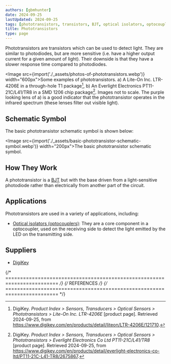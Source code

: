 ```yaml
---
authors: [gbmhunter]
date: 2024-09-25
lastUpdated: 2024-09-25
tags: [phototransistors, transistors, BJT, optical isolators, optocouplers]
title: Phototransistors
type: page
---
```


Phototransistors are transistors which can be used to detect light. They are similar to photodiodes, but are more sensitive (i.e. have a higher output current for a given amount of light). Their downside is that they have a slower response time compared to photodiodes.

<Image src={import('./_assets/photos-of-phototransistors.webp')} width="600px">Some examples of phototransistors. a) A Lite-On Inc. LTR-4206E in a through-hole T1 package[^digikey-lite-on-ltr-4206e], b) An Everlight Electronics PT11-21C/L41/TR8 in a SMD 1206 chip package[^digikey-everlight-pt11-21c-l41-tr8]. Images not to scale. The purple looking lens of a) is a good indicator that the phototransistor operates in the infrared spectrum (these lenses filter out visible light).</Image>

## Schematic Symbol

The basic phototransistor schematic symbol is shown below:

<Image src={import('./_assets/basic-phototransistor-schematic-symbol.webp')} width="200px">The basic phototransistor schematic symbol.</Image>

## How They Work

A phototransistor is a [BJT](/electronics/components/transistors/bipolar-junction-transistors-bjts/) but with the base driven from a light-sensitive photodiode rather than electrically from another part of the circuit.



## Applications

Phototransistors are used in a variety of applications, including:

* [Optical isolators (optocouplers)](/electronics/components/optical-isolators/): They are a core component in a optocoupler, used on the receiving side to detect the light emitted by the LED on the transmitting side.

## Suppliers

* [DigiKey](https://www.digikey.com/en/products/filter/optical-sensors/phototransistors/544)

{/* ======================================================================== */}
{/* REFERENCES */}
{/* ======================================================================== */}

[^digikey-lite-on-ltr-4206e]: DigiKey. _Product Index > Sensors, Transducers > Optical Sensors > Phototransistors > Lite-On Inc. LTR-4206E_ [product page]. Retrieved 2024-09-25, from https://www.digikey.com/en/products/detail/liteon/LTR-4206E/121710.
[^digikey-everlight-pt11-21c-l41-tr8]: DigiKey. _Product Index > Sensors, Transducers > Optical Sensors > Phototransistors > Everlight Electronics Co Ltd PT11-21C/L41/TR8_ [product page]. Retrieved 2024-09-25, from https://www.digikey.com/en/products/detail/everlight-electronics-co-ltd/PT11-21C-L41-TR8/2675867.
